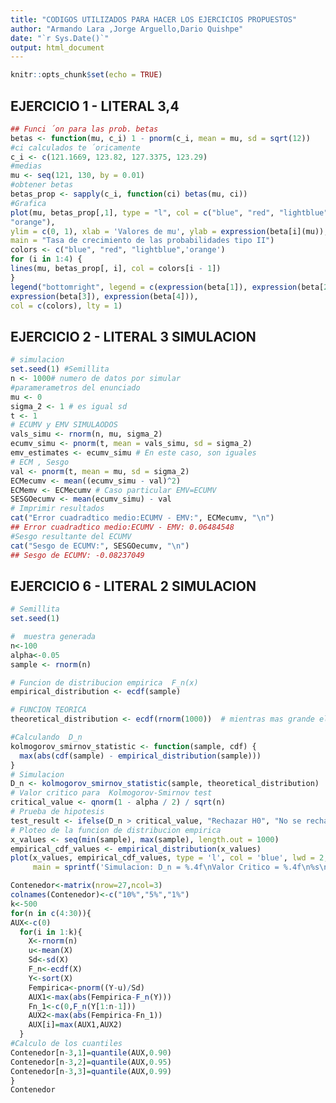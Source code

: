 ```yaml
---
title: "CODIGOS UTILIZADOS PARA HACER LOS EJERCICIOS PROPUESTOS"
author: "Armando Lara ,Jorge Arguello,Dario Quishpe"
date: "`r Sys.Date()`"
output: html_document
---
```


```r
knitr::opts_chunk$set(echo = TRUE)
```

## EJERCICIO 1 - LITERAL 3,4

```r
## Funci ́on para las prob. betas
betas <- function(mu, c_i) 1 - pnorm(c_i, mean = mu, sd = sqrt(12))
#ci calculados te ́oricamente
c_i <- c(121.1669, 123.82, 127.3375, 123.29)
#medias
mu <- seq(121, 130, by = 0.01)
#obtener betas
betas_prop <- sapply(c_i, function(ci) betas(mu, ci))
#Grafica
plot(mu, betas_prop[,1], type = "l", col = c("blue", "red", "lightblue",
"orange"),
ylim = c(0, 1), xlab = 'Valores de mu', ylab = expression(beta[i](mu)),
main = "Tasa de crecimiento de las probabilidades tipo II")
colors <- c("blue", "red", "lightblue",'orange')
for (i in 1:4) {
lines(mu, betas_prop[, i], col = colors[i - 1])
}
legend("bottomright", legend = c(expression(beta[1]), expression(beta[2]),
expression(beta[3]), expression(beta[4])),
col = c(colors), lty = 1)
```

## EJERCICIO 2 - LITERAL 3 SIMULACION

```r
# simulacion
set.seed(1) #Semillita
n <- 1000# numero de datos por simular
#paramerametros del enunciado
mu <- 0
sigma_2 <- 1 # es igual sd
t <- 1
# ECUMV y EMV SIMULAODOS
vals_simu <- rnorm(n, mu, sigma_2)
ecumv_simu <- pnorm(t, mean = vals_simu, sd = sigma_2)
emv_estimates <- ecumv_simu # En este caso, son iguales
# ECM , Sesgo
val <- pnorm(t, mean = mu, sd = sigma_2)
ECMecumv <- mean((ecumv_simu - val)^2)
ECMemv <- ECMecumv # Caso particular EMV=ECUMV
SESGOecumv <- mean(ecumv_simu) - val
# Imprimir resultados
cat("Error cuadradtico medio:ECUMV - EMV:", ECMecumv, "\n")
## Error cuadradtico medio:ECUMV - EMV: 0.06484548
#Sesgo resultante del ECUMV
cat("Sesgo de ECUMV:", SESGOecumv, "\n")
## Sesgo de ECUMV: -0.08237049
```



## EJERCICIO 6 - LITERAL 2 SIMULACION

```r
# Semillita
set.seed(1)

#  muestra generada
n<-100
alpha<-0.05
sample <- rnorm(n)

# Funcion de distribucion empirica  F_n(x)
empirical_distribution <- ecdf(sample)

# FUNCION TEORICA
theoretical_distribution <- ecdf(rnorm(1000))  # mientras mas grande el n mejor

#Calculando  D_n
kolmogorov_smirnov_statistic <- function(sample, cdf) {
  max(abs(cdf(sample) - empirical_distribution(sample)))
}
# Simulacion
D_n <- kolmogorov_smirnov_statistic(sample, theoretical_distribution)
# Valor critico para  Kolmogorov-Smirnov test
critical_value <- qnorm(1 - alpha / 2) / sqrt(n)
# Prueba de hipotesis
test_result <- ifelse(D_n > critical_value, "Rechazar H0", "No se rechaza H0")
# Ploteo de la funcion de distribucion empirica
x_values <- seq(min(sample), max(sample), length.out = 1000)
empirical_cdf_values <- empirical_distribution(x_values)
plot(x_values, empirical_cdf_values, type = 'l', col = 'blue', lwd = 2, 
     main = sprintf('Simulacion: D_n = %.4f\nValor Critico = %.4f\n%s\nAlpha=%.2f', D_n, critical_value, test_result,alpha))


```



```r

Contenedor<-matrix(nrow=27,ncol=3)
colnames(Contenedor)<-c("10%","5%","1%")
k<-500
for(n in c(4:30)){
AUX<-c(0)
  for(i in 1:k){
    X<-rnorm(n)
    u<-mean(X)
    Sd<-sd(X)
    F_n<-ecdf(X)
    Y<-sort(X)
    Fempirica<-pnorm((Y-u)/Sd) 
    AUX1<-max(abs(Fempirica-F_n(Y)))
    Fn_1<-c(0,F_n(Y[1:n-1]))
    AUX2<-max(abs(Fempirica-Fn_1))
    AUX[i]=max(AUX1,AUX2)
  }
#Calculo de los cuantiles
Contenedor[n-3,1]=quantile(AUX,0.90)
Contenedor[n-3,2]=quantile(AUX,0.95)
Contenedor[n-3,3]=quantile(AUX,0.99)
}
Contenedor
```





